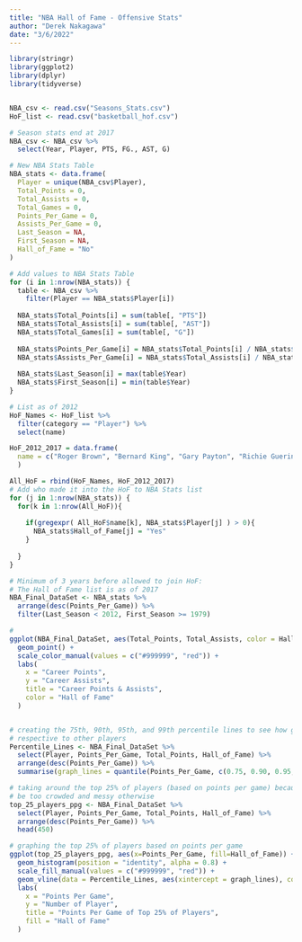 ---
title: "NBA Hall of Fame - Offensive Stats"
author: "Derek Nakagawa"
date: "3/6/2022"
---

```{r setup, include=FALSE, echo=FALSE}
library(stringr)
library(ggplot2)
library(dplyr)
library(tidyverse)


NBA_csv <- read.csv("Seasons_Stats.csv")
HoF_list <- read.csv("basketball_hof.csv")

# Season stats end at 2017
NBA_csv <- NBA_csv %>%
  select(Year, Player, PTS, FG., AST, G)

# New NBA Stats Table
NBA_stats <- data.frame(
  Player = unique(NBA_csv$Player),
  Total_Points = 0,
  Total_Assists = 0,
  Total_Games = 0,
  Points_Per_Game = 0,
  Assists_Per_Game = 0,
  Last_Season = NA,
  First_Season = NA,
  Hall_of_Fame = "No"
)

# Add values to NBA Stats Table
for (i in 1:nrow(NBA_stats)) {
  table <- NBA_csv %>%
    filter(Player == NBA_stats$Player[i])
      
  NBA_stats$Total_Points[i] = sum(table[, "PTS"])
  NBA_stats$Total_Assists[i] = sum(table[, "AST"])
  NBA_stats$Total_Games[i] = sum(table[, "G"])
  
  NBA_stats$Points_Per_Game[i] = NBA_stats$Total_Points[i] / NBA_stats$Total_Games[i]
  NBA_stats$Assists_Per_Game[i] = NBA_stats$Total_Assists[i] / NBA_stats$Total_Games[i] 
  
  NBA_stats$Last_Season[i] = max(table$Year)
  NBA_stats$First_Season[i] = min(table$Year)
}

# List as of 2012
HoF_Names <- HoF_list %>%
  filter(category == "Player") %>%
  select(name)

HoF_2012_2017 = data.frame(
  name = c("Roger Brown", "Bernard King", "Gary Payton", "Richie Guerin", "Sarunas Marciolionis", "Alonzo Mourning", "Mitch Richmond", "Guy Rodgers", "Louie Dampier", "Spencer Haywood", "Dikembe Mutombo", "Jo Jo White", "Yao Ming", "Cumberland Posey", "Zelmo Beaty", "Shaquille O'Neal", "Allen Iverson", "Tracy McGrady", "Nickos Galis", "George McGinnis", "Ray Allen", "Maurice Cheeks", "Grant Hill", "Jason Kidd", "Steve Nash", "Charlie Scott", "Dino Rada", "Carl Braun", "Chuck Cooper", "Vlade Divac", "Bobby Jones", "Sidney Moncrief", "Jack Sikma", "Paul Westphal", "Kobe Bryant", "Tamika Catchings", "Tim Duncan", "Kevin Garnett", "Chris Bosh", "Bob Dandridge", "Toni Kukoc", "Pearl Moore", "Paul Pierce", "Ben Wallace", "Chris Webber")
  )

All_HoF = rbind(HoF_Names, HoF_2012_2017)
# Add who made it into the HoF to NBA Stats list
for (j in 1:nrow(NBA_stats)) {
  for(k in 1:nrow(All_HoF)){
    
    if(gregexpr( All_HoF$name[k], NBA_stats$Player[j] ) > 0){
      NBA_stats$Hall_of_Fame[j] = "Yes"
    }
    
  }
}

# Minimum of 3 years before allowed to join HoF: 
# The Hall of Fame list is as of 2017
NBA_Final_DataSet <- NBA_stats %>%
  arrange(desc(Points_Per_Game)) %>%
  filter(Last_Season < 2012, First_Season >= 1979)
```



```{r setup, include=FALSE, echo=FALSE}
# 
ggplot(NBA_Final_DataSet, aes(Total_Points, Total_Assists, color = Hall_of_Fame)) +
  geom_point() +
  scale_color_manual(values = c("#999999", "red")) +
  labs(
    x = "Career Points",
    y = "Career Assists",
    title = "Career Points & Assists",
    color = "Hall of Fame"
  )


# creating the 75th, 90th, 95th, and 99th percentile lines to see how great each player was
# respective to other players
Percentile_Lines <- NBA_Final_DataSet %>%
  select(Player, Points_Per_Game, Total_Points, Hall_of_Fame) %>%
  arrange(desc(Points_Per_Game)) %>%
  summarise(graph_lines = quantile(Points_Per_Game, c(0.75, 0.90, 0.95, 0.99)))

# taking around the top 25% of players (based on points per game) because the graph would
# be too crowded and messy otherwise 
top_25_players_ppg <- NBA_Final_DataSet %>%
  select(Player, Points_Per_Game, Total_Points, Hall_of_Fame) %>%
  arrange(desc(Points_Per_Game)) %>%
  head(450)

# graphing the top 25% of players based on points per game
ggplot(top_25_players_ppg, aes(x=Points_Per_Game, fill=Hall_of_Fame)) +
  geom_histogram(position = "identity", alpha = 0.8) +
  scale_fill_manual(values = c("#999999", "red")) +
  geom_vline(data = Percentile_Lines, aes(xintercept = graph_lines), color = "blue") +
  labs(
    x = "Points Per Game",
    y = "Number of Player",
    title = "Points Per Game of Top 25% of Players",
    fill = "Hall of Fame"
  )

```


